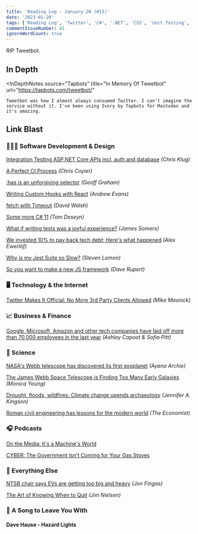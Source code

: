 ```yaml
---
title: 'Reading Log - January 20 (#15)'
date: '2023-01-20'
tags: ['Reading Log', 'Twitter', 'C#', '.NET', 'CSS', 'Unit Testing', 'NASA', 'JWST']
commentIssueNumber: 81
ignoreWordCount: true
---
```


RIP Tweetbot.

## In Depth

<InDepthNotes
    source="Tapbots"
    title="In Memory Of Tweetbot"
    url="https://tapbots.com/tweetbot/"
>
    Tweetbot was how I almost always consumed Twitter. I can't imagine the service without it. I've been using Ivory by Tapbots for Mastodon and it's amazing.
</InDepthNotes>

## Link Blast

### 👨🏼‍💻 Software Development & Design

[Integration Testing ASP.NET Core APIs incl. auth and database](https://www.fearofoblivion.com/asp-net-core-integration-testing) *(Chris Klug)*

[A Perfect CI Process](https://chriscoyier.net/2023/01/12/a-perfect-ci-process/) *(Chris Coyier)*

[:has is an unforgiving selector](https://css-tricks.com/has-is-an-unforgiving-selector/) *(Geoff Graham)*

[Writing Custom Hooks with React](https://rhythmandbinary.com/post/2023-01-10-writing-custom-hooks-with-react) *(Andrew Evans)*

[fetch with Timeout](https://davidwalsh.name/fetch-with-timeout) *(David Walsh)*

[Some more C# 11](https://developers.redhat.com/articles/2023/01/11/5-new-advanced-features-improving-c-11) *(Tom Deseyn)*

[What if writing tests was a joyful experience?](https://blog.janestreet.com/the-joy-of-expect-tests/) *(James Somers)*

[We invested 10% to pay back tech debt; Here's what happened](https://blog.alexewerlof.com/p/tech-debt-day) *(Alex Ewerlöf)*

[Why is my Jest Suite so Slow?](https://blog.bitsrc.io/why-is-my-jest-suite-so-slow-2a4859bb9ac0) *(Steven Lemon)*

[So you want to make a new JS framework](https://daverupert.com/2023/01/so-you-want-to-make-a-new-js-framework/) *(Dave Rupert)*

### 🖥 Technology & the Internet

[Twitter Makes It Official: No More 3rd Party Clients Allowed](https://www.techdirt.com/2023/01/20/twitter-makes-it-official-no-more-3rd-party-clients-allowed/) *(Mike Masnick)*

### 📈 Business & Finance

[Google, Microsoft, Amazon and other tech companies have laid off more than 70,000 employees in the last year](https://www.cnbc.com/2023/01/18/tech-layoffs-microsoft-amazon-meta-others-have-cut-more-than-60000.html) *(Ashley Capoot & Sofia Pitt)*

### 🔬 Science

[NASA's Webb telescope has discovered its first exoplanet](https://www.npr.org/2023/01/12/1148626359/nasa-webb-telescope-exoplanet) *(Ayana Archie)*

[The James Webb Space Telescope is Finding Too Many Early Galaxies](https://skyandtelescope.org/astronomy-news/the-james-webb-space-telescope-is-finding-too-many-early-galaxies/) *(Monica Young)*

[Drought, floods, wildfires: Climate change upends archaeology](https://www.axios.com/2023/01/09/archaeology-drought-floods-wildfires-climate-change) *(Jennifer A. Kingson)*

[Roman civil engineering has lessons for the modern world](https://www.economist.com/science-and-technology/2023/01/11/roman-civil-engineering-has-lessons-for-the-modern-world) *(The Economist)*

### 🎧 Podcasts

[On the Media: It's a Machine's World](https://www.wnycstudios.org/podcasts/otm/episodes/on-the-media-its-a-machines-world)

[CYBER: The Government Isn't Coming for Your Gas Stoves](https://www.vice.com/en/article/m7gyb8/cyber-the-government-isnt-coming-for-your-gas-stoves)

### 🎒 Everything Else

[NTSB chair says EVs are getting too big and heavy](https://www.engadget.com/ntsb-chair-says-evs-too-big-and-heavy-143100532.html) *(Jon Fingas)*

[The Art of Knowing When to Quit](https://blog.jim-nielsen.com/2023/art-of-knowing-when-to-quit/) *(Jim Nielsen)*

### 🎵 A Song to Leave You With

#### Dave Hause - Hazard Lights

<YouTubeEmbed
    id="sC0viUiFFL4"
    title="Dave Hause - Hazard Lights"
/>